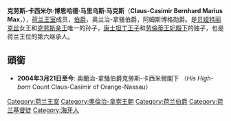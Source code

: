 
{{Infobox royalty
| name            = 克劳斯-卡西米尔·博恩哈德·马里乌斯·马克斯<br/>Claus-Casimir Bernhard Marius Max
| title = Count Claus-Casimir of Oranje-Nassau
| image           = 
| caption         =
| spouse          =
| issue           =
| royal house     = [[奧蘭治-拿騷王朝|奧蘭治-拿騷]]
| father          = [[康士坦丁王子_(荷兰)|康士坦丁王子]]
| mother          = [[劳倫蒂王妃殿下|劳倫蒂王妃殿下]]
|  birth_date  = {{birth date and age|2004|3|21}}
| birth_place  = {{NET}}[[海牙|海牙]]{{link-nl|巴魯科醫院|Ziekenhuis Bronovo}} 
| religion        = [[基督教|基督教]]（{{link-en|荷蘭歸正教會|Protestant Church in the Netherlands}}）
|}}
{{Dutch Royal Family}}
'''克劳斯-卡西米尔·博恩哈德·马里乌斯·马克斯'''（'''Claus-Casimir Bernhard Marius Max'''，{{bd|2004年|3月21日|catIdx=A}}），[[荷兰王室|荷兰王室]]成员，[[伯爵|伯爵]]，奥兰治-拿骚伯爵，阿姆斯博格勋爵。是[[荷兰贝娅特丽克丝女王|贝娅特丽克丝]]女王和[[克劳斯亲王_(荷兰)|克劳斯亲王]]唯一的孙子，[[康士坦丁王子_(荷兰)|康士坦丁王子]]和[[劳倫蒂王妃殿下|劳倫蒂王妃殿下]]的独子，也是荷兰王位的第六继承人。

==頭銜==
* '''2004年3月21日{{spaced ndash}}至今''': 奧蘭治-拿騷伯爵克勞斯-卡西米爾閣下 （''His High-born '' Count Claus-Casimir of Orange-Nassau）

{{s-start}}
{{s-hou|[[奧蘭治-拿騷王朝|奧蘭治-拿騷王朝]]|2004年|3月21日|||{{link-en|阿姆斯博格王朝|House of Amsberg}}}}
{{s-other|line}}
{{succession box |
 title={{link-en|荷蘭王位繼承順序|Line of succession to the Dutch throne}} |
 before=[[愛洛伊斯_(奧蘭治-拿騷及阿姆斯博格伯爵)|愛洛伊斯伯爵]] |
 after=[[萊昂諾爾_(奧蘭治-拿騷的阿姆斯博格伯爵)|萊昂諾爾伯爵]] |
 years=第6位}}
{{s-bef| before= [[康士坦丁王子_(荷兰)|康士坦丁王子]]}}
{{s-ttl | title=[[英國王位繼承順序|英國王位繼承順序]] |creation =從[[喬治二世_(大不列顛)|喬治二世]]的女兒{{link-en|安妮長公主 (奥兰治王妃)|Anne, Princess Royal and Princess of Orange|安妮}}獲得}}
{{s-aft| after= [[愛洛伊斯_(奧蘭治-拿騷及阿姆斯博格伯爵)|愛洛伊斯伯爵]]}}
{{s-end}}

{{DEFAULTSORT:Claus-Casimir}}
[[Category:荷兰王室|Category:荷兰王室]]
[[Category:奧倫治-拿索王朝|Category:奧倫治-拿索王朝]]
[[Category:荷兰伯爵|Category:荷兰伯爵]]
[[Category:荷兰基督徒|Category:荷兰基督徒]]
[[Category:海牙人|Category:海牙人]]
